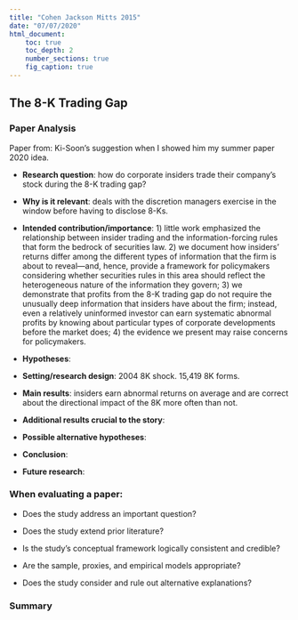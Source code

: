 ```yaml
---
title: "Cohen Jackson Mitts 2015"
date: "07/07/2020"
html_document:
    toc: true
    toc_depth: 2
    number_sections: true
    fig_caption: true
---
```

## The 8-K Trading Gap {.tabset}

### Paper Analysis

Paper from: Ki-Soon's suggestion when I showed him my summer paper 2020 idea.

-   **Research question**: how do corporate insiders trade their company's stock during the 8-K trading gap?

-   **Why is it relevant**: deals with the discretion managers exercise in the window before having to disclose 8-Ks.

-   **Intended contribution/importance**: 1) little work emphasized the relationship between insider trading and the information-forcing rules that form the bedrock of securities law. 2) we document how insiders’ returns differ among the different types of information that the firm is about to reveal—and, hence, provide a framework for policymakers considering whether securities rules in this area should reflect the heterogeneous nature of the information they govern; 3) we demonstrate that profits from the 8-K trading gap do not require the unusually deep information that insiders have about the firm; instead, even a relatively uninformed investor can earn systematic abnormal profits by knowing about particular types of corporate developments before the market does; 4) the evidence we present may raise concerns for policymakers.

-   **Hypotheses**:

-   **Setting/research design**: 2004 8K shock. 15,419 8K forms.

-   **Main results**: insiders earn abnormal returns on average and are correct about the directional impact of the 8K more often than not. 

-   **Additional results crucial to the story**: 

- **Possible alternative hypotheses**: 

-   **Conclusion**: 

- **Future research**:  

### When evaluating a paper:

- Does the study address an important question?

- Does the study extend prior literature?

- Is the study's conceptual framework logically consistent and credible?

- Are the sample, proxies, and empirical models appropriate?

- Does the study consider and rule out alternative explanations?

### Summary
